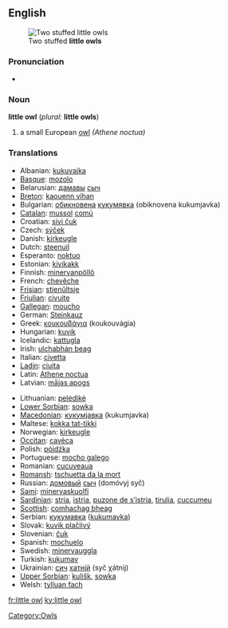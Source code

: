 {{wikipedia}}
==English==
[[Image:Kirkeugle.jpg|thumb|Two stuffed '''little owls''']]

===Pronunciation===
*{{IPA|/'lɪtəl ɑʊl/}}

===Noun===
'''little owl''' (''plural:'' '''little owls''')

# a small European [[owl]] ''(Athene noctua)''

===Translations===
{{rfc-level|Translations at L3+ (AutoFormat would have corrected level of Translations)}}
{{top}}
*Albanian: [[kukuvajka]]
*[[Basque]]: [[mozolo]]
*Belarusian: [[дамавы]] [[сыч]]
*[[Breton]]: [[kaouenn vihan]]
*Bulgarian: [[обикновена]] [[кукумявка]] (obiknovena kukumjavka)
*[[Catalan]]: [[mussol]] [[comú]]
*Croatian: [[sivi čuk]]
*Czech: [[sýček]]
*Danish: [[kirkeugle]]
*Dutch: [[steenuil]] {{m}}
*Esperanto: [[noktuo]]
*Estonian: [[kivikakk]]
*Finnish: [[minervanpöllö]]
*French: [[chevêche]] {{f}}
*[[Frisian]]: [[stienûltsje]]
*[[Friulian]]: [[civuite]]
*[[Gallegan]]: [[moucho]]
*German: [[Steinkauz]] {{m}}
*Greek: [[κουκουβάγια]] (koukouvágia) {{f}}
*Hungarian: [[kuvik]]
*Icelandic: [[kattugla]]
*Irish: [[ulchabhán beag]]
*Italian: [[civetta]] {{f}}
*[[Ladin]]: [[ciuita]]
*Latin: [[Athene noctua]] {{f}}
*Latvian: [[mājas apogs]]
{{mid}}
*Lithuanian: [[pelėdikė]]
*[[Lower Sorbian]]: [[sowka]]
*[[Macedonian]]: [[кукумjавка]] (kukumjavka)
*Maltese: [[kokka tat-tikki]]
*Norwegian: [[kirkeugle]]
*[[Occitan]]: [[cavèca]]
*Polish: [[pójdźka]] {{f}}
*Portuguese: [[mocho galego]] {{m}}
*Romanian: [[cucuveaua]]
*[[Romansh]]: [[tschuetta da la mort]]
*Russian: [[домовый]] [[сыч]] (domóvyj syč) {{m}}
*[[Sami]]: [[minervaskuolfi]]
*[[Sardinian]]: [[stria]], [[istria]], [[puzone de s’istria]], [[tirulia]], [[cuccumeu]]
*[[Scottish]]: [[comhachag bheag]]
*Serbian: [[кукумавка]] ([[kukumavka]])
*Slovak: [[kuvik plačlivý]]
*Slovenian: [[čuk]]
*Spanish: [[mochuelo]] {{m}}
*Swedish: [[minervauggla]]
*Turkish: [[kukumav]]
*Ukrainian: [[сич]] [[хатній]] (syč χátnij)
*[[Upper Sorbian]]: [[kulišk]], [[sowka]]
*Welsh: [[tylluan fach]]
{{bottom}}

[[Category:Owls]]

[[fr:little owl]]
[[ky:little owl]]